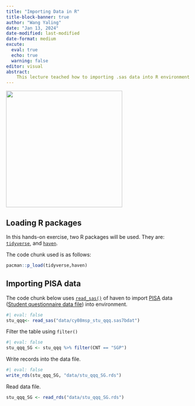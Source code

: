 ```yaml
---
title: "Importing Data in R"
title-block-banner: true
author: "Wang Yaling"
date: "Jan 13, 2024"
date-modified: last-modified
date-format: medium
excute:
  eval: true
  echo: true
  warning: false
editor: visual
abstract: 
    This lecture teached how to importing .sas data into R environment and how to filter data, by using tidyverse and haven packages.
---
```


![](images/Tidyverse&Haven.png){fig-align="center" width="317"}

## Loading R packages

In this hands-on exercise, two R packages will be used. They are: [`tidyverse`](http://www.tidyverse.org), and [`haven`](https://haven.tidyverse.org/reference/index.html).

The code chunk used is as follows:

```r
pacman::p_load(tidyverse,haven)
```

## Importing PISA data

The code chunk below uses [`read_sas()`](https://haven.tidyverse.org/reference/read_sas.html) of haven to import [PISA](https://www.oecd.org/pisa/data/2022database/) data ([Student questionnaire data file](https://webfs.oecd.org/pisa2022/STU_QQQ_SAS.zip)) into environment.

```r
#| eval: false
stu_qqq<- read_sas("data/cy08msp_stu_qqq.sas7bdat")

```

Filter the table using `filter()`

```r
#| eval: false
stu_qqq_SG <- stu_qqq %>% filter(CNT == "SGP")
```

Write records into the data file.

```r
#| eval: false
write_rds(stu_qqq_SG, "data/stu_qqq_SG.rds")
```

Read data file.

```r
stu_qqq_SG <- read_rds("data/stu_qqq_SG.rds")
```
